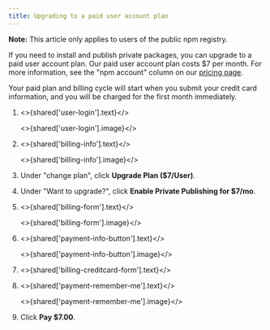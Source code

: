 ```yaml
---
title: Upgrading to a paid user account plan
---
```



<Note>

**Note:** This article only applies to users of the public npm registry.

</Note>

If you need to install and publish private packages, you can upgrade to a paid user account plan. Our paid user account plan costs $7 per month. For more information, see the "npm account" column on our [pricing page](https://www.npmjs.com/pricing).

Your paid plan and billing cycle will start when you submit your credit card information, and you will be charged for the first month immediately.

1. <>{shared['user-login'].text}</>

   <>{shared['user-login'].image}</>

2. <>{shared['billing-info'].text}</>

   <>{shared['billing-info'].image}</>

3. Under "change plan", click **Upgrade Plan ($7/User)**.

   <Screenshot src="/getting-started/paying-for-your-npm-user-account/change-plan.png" alt="Screenshot of the change payment plan button" />

4. Under "Want to upgrade?", click **Enable Private Publishing for $7/mo**.

   <Screenshot src="/getting-started/paying-for-your-npm-user-account/enable-private-publishing.png" alt="Screenshot showing the enable private publishing button" />

5. <>{shared['billing-form'].text}</>

   <>{shared['billing-form'].image}</>

6. <>{shared['payment-info-button'].text}</>

   <>{shared['payment-info-button'].image}</>

7. <>{shared['billing-creditcard-form'].text}</>

   <Screenshot src="/getting-started/paying-for-your-npm-user-account/billing-upgrade-form.png" alt="Screenshot of the payment form" />

8. <>{shared['payment-remember-me'].text}</>

   <>{shared['payment-remember-me'].image}</>

9. Click **Pay $7.00**.

   <Screenshot src="/getting-started/paying-for-your-npm-user-account/billing-upgrade-button.png" alt="Screenshot of the payment confirmation button" />
